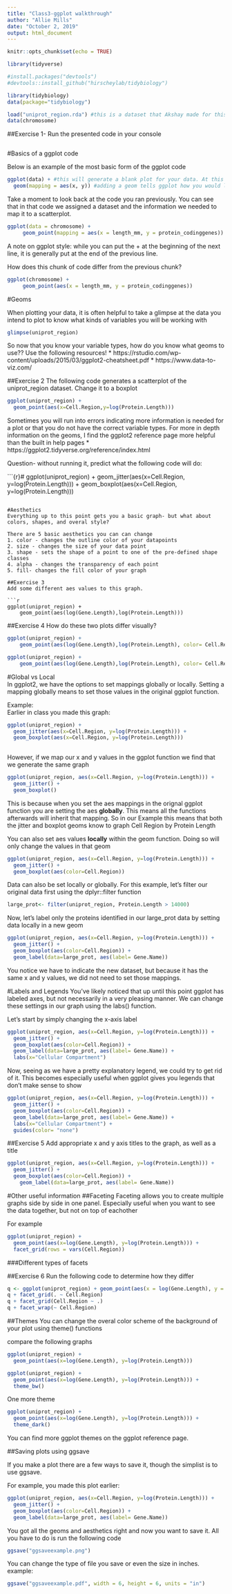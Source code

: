 ```yaml
---
title: "Class3-ggplot walkthrough"
author: "Allie Mills"
date: "October 2, 2019"
output: html_document
---
```


```r
knitr::opts_chunk$set(echo = TRUE)
```

```r
library(tidyverse)

#install.packages("devtools")
#devtools::install_github("hirscheylab/tidybiology")

library(tidybiology)
data(package="tidybiology")
```

```r
load("uniprot_region.rda") #this is a dataset that Akshay made for this class
data(chromosome)
```


##Exercise 1- Run the presented code in your console
```r



```

#Basics of a ggplot code

Below is an example of the most basic form of the ggplot code
```r
ggplot(data) + #this will generate a blank plot for your data. At this point, ggplot knows what to plot, but not how.
  geom(mapping = aes(x, y)) #adding a geom tells ggplot how you would like to map your data
```

Take a moment to look back at the code you ran previously. You can see that in that code we assigned a dataset and the information we needed to map it to a scatterplot.
```r
ggplot(data = chromosome) +
 	 geom_point(mapping = aes(x = length_mm, y = protein_codinggenes))

```

A note on ggplot style: while you can put the + at the beginning of the next line, it is generally put at the end of the previous line.

How does this chunk of code differ from the previous chunk?
```r
ggplot(chromosome) +
 	 geom_point(aes(x = length_mm, y = protein_codinggenes))
```

#Geoms

When plotting your data, it is often helpful to take a glimpse at the data you intend to plot to know what kinds of variables you will be working with
```r
glimpse(uniprot_region)
```

So now that you know your variable types, how do you know what geoms to use??
Use the following resources! 
  * https://rstudio.com/wp-content/uploads/2015/03/ggplot2-cheatsheet.pdf
  * https://www.data-to-viz.com/ 
  
##Exercise 2
The following code generates a scatterplot of the uniprot_region dataset. Change it to a boxplot
```r
ggplot(uniprot_region) +
  geom_point(aes(x=Cell.Region,y=log(Protein.Length)))
```
Sometimes you will run into errors indicating more information is needed for a plot or that you do not have the correct variable types. For more in depth information on the geoms, I find the ggplot2 reference page more helpful than the built in help pages
  * https://ggplot2.tidyverse.org/reference/index.html
  
Question- without running it, predict what the following code will do:

```{r}#
ggplot(uniprot_region) +
  geom_jitter(aes(x=Cell.Region, y=log(Protein.Length))) +
  geom_boxplot(aes(x=Cell.Region, y=log(Protein.Length)))

```

#Aesthetics
Everything up to this point gets you a basic graph- but what about colors, shapes, and overal style? 

There are 5 basic aesthetics you can can change
1. color - changes the outline color of your datapoints
2. size - changes the size of your data point
3. shape - sets the shape of a point to one of the pre-defined shape classes
4. alpha - changes the transparency of each point
5. fill- changes the fill color of your graph

##Exercise 3
Add some different aes values to this graph.

```r
ggplot(uniprot_region) + 
	geom_point(aes(log(Gene.Length),log(Protein.Length)))

```

##Exercise 4
How do these two plots differ visually?
```r
ggplot(uniprot_region) + 
	geom_point(aes(log(Gene.Length),log(Protein.Length), color= Cell.Region))

ggplot(uniprot_region) + 
	geom_point(aes(log(Gene.Length),log(Protein.Length), color= Cell.Region, alpha=0.5))

```

#Global vs Local  
In ggplot2, we have the options to set mappings globally or locally. Setting a mapping globally means to set those values in the original ggplot function.

Example:  
  Earlier in class you made this graph:
```r
ggplot(uniprot_region) +
  geom_jitter(aes(x=Cell.Region, y=log(Protein.Length))) +
  geom_boxplot(aes(x=Cell.Region, y=log(Protein.Length)))
  
```
  
However, if we map our x and y values in the ggplot function we find that we generate the same graph
```r
ggplot(uniprot_region, aes(x=Cell.Region, y=log(Protein.Length))) +
  geom_jitter() +
  geom_boxplot()

```
This is because when you set the aes mappings in the orignal ggplot function you are setting the aes **globally**.
This means all the functions afterwards will inherit that mapping. So in our Example this means that both the jitter and boxplot geoms know to graph Cell Region by Protein Length

You can also set aes values **locally** within the geom function. Doing so will only change the values in that geom

```r
ggplot(uniprot_region, aes(x=Cell.Region, y=log(Protein.Length))) +
  geom_jitter() +
  geom_boxplot(aes(color=Cell.Region))

```

Data can also be set locally or globally. For this example, let's filter our original data first using the dplyr::filter function
```r
large_prot<- filter(uniprot_region, Protein.Length > 14000)

```

Now, let's label only the proteins identified in our large_prot data by setting data locally in a new geom
```r
ggplot(uniprot_region, aes(x=Cell.Region, y=log(Protein.Length))) +
  geom_jitter() +
  geom_boxplot(aes(color=Cell.Region)) +
  geom_label(data=large_prot, aes(label= Gene.Name))
```
You notice we have to indicate the new dataset, but because it has the same x and y values, we did not need to set those mappings.

#Labels and Legends
You've likely noticed that up until this point ggplot has labeled axes, but not necessarily in a very pleasing manner.
We can change these settings in our graph using the labs() function. 

Let's start by simply changing the x-axis label
```r
ggplot(uniprot_region, aes(x=Cell.Region, y=log(Protein.Length))) +
  geom_jitter() +
  geom_boxplot(aes(color=Cell.Region)) +
  geom_label(data=large_prot, aes(label= Gene.Name)) +
  labs(x="Cellular Compartment")
```

Now, seeing as we have a pretty explanatory legend, we could try to get rid of it. This becomes especially useful when ggplot gives you legends that don't make sense to show
```r
ggplot(uniprot_region, aes(x=Cell.Region, y=log(Protein.Length))) +
  geom_jitter() +
  geom_boxplot(aes(color=Cell.Region)) +
  geom_label(data=large_prot, aes(label= Gene.Name)) +
  labs(x="Cellular Compartment") +
  guides(color= "none")
```

##Exercise 5
Add appropriate x and y axis titles to the graph, as well as a title
```r
ggplot(uniprot_region, aes(x=Cell.Region, y=log(Protein.Length))) +
  geom_jitter() +
  geom_boxplot(aes(color=Cell.Region)) +
	geom_label(data=large_prot, aes(label= Gene.Name))

```



#Other useful information
##Faceting
Faceting allows you to create multiple graphs side by side in one panel. Especially useful when you want to see the data together, but not on top of eachother

For example
```r
ggplot(uniprot_region) +
  geom_point(aes(x=log(Gene.Length), y=log(Protein.Length))) +
  facet_grid(rows = vars(Cell.Region))
```
###Different types of facets

##Exercise 6
Run the following code to determine how they differ
```r
q <- ggplot(uniprot_region) + geom_point(aes(x = log(Gene.Length), y = log(Protein.Length)))
q + facet_grid(. ~ Cell.Region)
q + facet_grid(Cell.Region ~ .)
q + facet_wrap(~ Cell.Region)

```

##Themes
You can change the overal color scheme of the background of your plot using theme() functions

compare the following graphs
```r
ggplot(uniprot_region) +
  geom_point(aes(x=log(Gene.Length), y=log(Protein.Length)))

ggplot(uniprot_region) +
  geom_point(aes(x=log(Gene.Length), y=log(Protein.Length))) +
  theme_bw()
```

One more theme
```r
ggplot(uniprot_region) +
  geom_point(aes(x=log(Gene.Length), y=log(Protein.Length))) +
  theme_dark()
```
You can find more ggplot themes on the ggplot reference page.

##Saving plots using ggsave

If you make a plot there are a few ways to save it, though the simplist is to use ggsave. 

For example, you made this plot earlier:
```r
ggplot(uniprot_region, aes(x=Cell.Region, y=log(Protein.Length))) +
  geom_jitter() +
  geom_boxplot(aes(color=Cell.Region)) +
  geom_label(data=large_prot, aes(label= Gene.Name))
```

You got all the geoms and aesthetics right and now you want to save it. All you have to do is run the following code
```r
ggsave("ggsaveexample.png")
```
You can change the type of file you save or even the size in inches. 
example:
```r
ggsave("ggsaveexample.pdf", width = 6, height = 6, units = "in")

```

